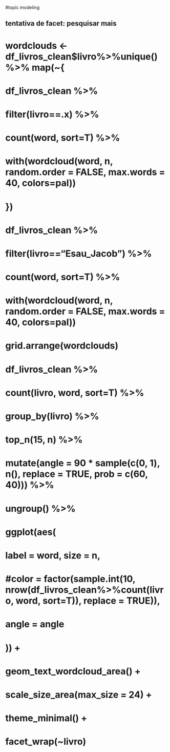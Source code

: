#topic modeling

<!--
  
  ## Tópicos para os 5 romances
  
  ```r

dfm_word_freq <- df_livros_clean  %>%
  count(livro, word, sort=T) %>%
  cast_dfm(livro, word, n)

# atenção: muito demorado!
topic_model <- stm(dfm_word_freq, K = 4, 
                   verbose = FALSE, init.type = "Spectral")
```

Palavras associadas aos 4 tópicos:
  
  ```r
td_beta <- tidy(topic_model)

td_beta %>%
  group_by(topic) %>%
  top_n(10, beta) %>%
  ungroup() %>%
  mutate(topic = paste0("Topic ", topic),
         term = reorder_within(term, beta, topic)) %>%
  ggplot(aes(term, beta, fill = as.factor(topic))) +
  geom_col(alpha = 0.8, show.legend = FALSE) +
  facet_wrap(~ topic, scales = "free_y") +
  coord_flip() +
  scale_x_reordered() +
  labs(x = NULL, y = expression(beta),
       title = "Maiores probabilidades de palavras por tópico")
```

-->
  
  <!--
  Distribuição de tópicos por livros

```r
td_gamma <- tidy(topic_model, matrix = "gamma",                    
                 document_names = rownames(dfm_word_freq))

ggplot(td_gamma, aes(gamma, fill = as.factor(topic))) +
  geom_histogram(alpha = 0.8, show.legend = FALSE) +
  facet_wrap(~ topic, ncol = 2) +
  labs(title = "Distribuição de probabilidade de documento para cada tópico",
       subtitle = "Cada tópico é associado a 1-2 palavras",
       y = "Número de Livros", x = expression(gamma)) 

```

--->


## tentativa de facet: pesquisar mais

# 
# wordclouds <- df_livros_clean$livro%>%unique() %>% map(~{
#   df_livros_clean %>%
#     filter(livro==.x) %>%
#     count(word, sort=T) %>%
#     with(wordcloud(word, n, random.order = FALSE, max.words = 40, colors=pal))
#   
# })
# 
#   df_livros_clean %>%
#     filter(livro=="Esau_Jacob") %>%
#     count(word, sort=T) %>%
#  with(wordcloud(word, n, random.order = FALSE, max.words = 40, colors=pal))
# 
# grid.arrange(wordclouds)
# 
# 
# df_livros_clean %>%
#   count(livro, word, sort=T) %>%
#   group_by(livro) %>%
#   top_n(15, n) %>%
#   mutate(angle = 90 * sample(c(0, 1), n(), replace = TRUE, prob = c(60, 40))) %>%
#   ungroup() %>%
#   ggplot(aes(
#     label = word, size = n,
#     #color = factor(sample.int(10, nrow(df_livros_clean%>%count(livro, word, sort=T)), replace = TRUE)),
#     angle = angle
#   )) +
#   geom_text_wordcloud_area() +
#   scale_size_area(max_size = 24) +
#   theme_minimal() +
#   facet_wrap(~livro)